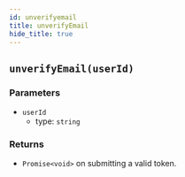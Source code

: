 ```yaml
---
id: unverifyemail
title: unverifyEmail
hide_title: true
---
```


## ``unverifyEmail(userId)``

### Parameters
- ``userId``
  - type: ``string``


### Returns
- ``Promise<void>`` on submitting a valid token.
